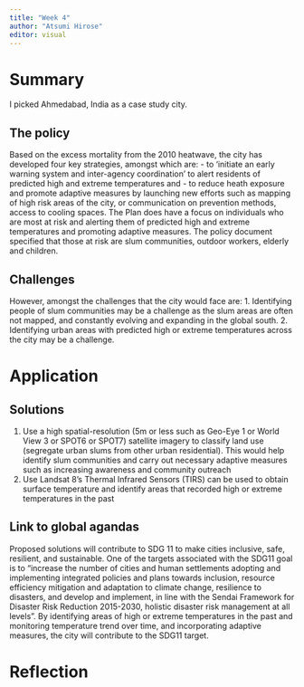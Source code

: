 ```yaml
---
title: "Week 4"
author: "Atsumi Hirose"
editor: visual
---
```


# Summary

I picked Ahmedabad, India as a case study city.

## The policy 
Based on the excess mortality from the 2010 heatwave, the city has developed four key strategies, amongst which are: - to 'initiate an early warning system and inter-agency coordination' to alert residents of predicted high and extreme temperatures and - to reduce heath exposure and promote adaptive measures by launching new efforts such as mapping of high risk areas of the city, or communication on prevention methods, access to cooling spaces. The Plan does have a focus on individuals who are most at risk and alerting them of predicted high and extreme temperatures and promoting adaptive measures. The policy document specified that those at risk are slum communities, outdoor workers, elderly and children.

## Challenges 
However, amongst the challenges that the city would face are: 
1. Identifying people of slum communities may be a challenge as the slum areas are often not mapped, and constantly evolving and expanding in the global south. 
2. Identifying urban areas with predicted high or extreme temperatures across the city may be a challenge.

# Application

## Solutions 
1. Use a high spatial-resolution (5m or less such as Geo-Eye 1 or World View 3 or SPOT6 or SPOT7) satellite imagery to classify land use (segregate urban slums from other urban residential). This would help identify slum communities and carry out necessary adaptive measures such as increasing awareness and community outreach 
2. Use Landsat 8's Thermal Infrared Sensors (TIRS) can be used to obtain surface temperature and identify areas that recorded high or extreme temperatures in the past

## Link to global agandas 
Proposed solutions will contribute to SDG 11 to make cities inclusive, safe, resilient, and sustainable. One of the targets associated with the SDG11 goal is to "increase the number of cities and human settlements adopting and implementing integrated policies and plans towards inclusion, resource efficiency mitigation and adaptation to climate change, resilience to disasters, and develop and implement, in line with the Sendai Framework for Disaster Risk Reduction 2015-2030, holistic disaster risk management at all levels". By identifying areas of high or extreme temperatures in the past and monitoring temperature trend over time, and incorporating adaptive measures, the city will contribute to the SDG11 target.

# Reflection
